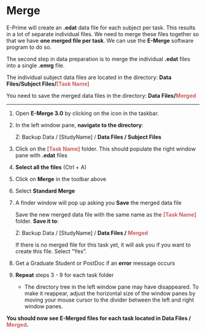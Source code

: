# Merge

E-Prime will create an **.edat** data file for each subject per task. This results in a lot of separate individual files. We need to merge these files together so that we have **one merged file per task**. We can use the **E-Merge** software program to do so.

The second step in data preparation is to merge the individual **.edat** files into a single **.emrg** file.

The individual subject data files are located in the directory: **Data Files/Subject Files/<span style="color: IndianRed">[Task Name]</span>**

You need to save the merged data files in the directory: **Data Files/<span style="color: IndianRed">Merged</span>**

----

1. Open **E-Merge 3.0** by clicking on the icon in the taskbar.

2. In the left window pane, **navigate to the directory**: 

    Z: Backup Data / [StudyName] / **Data Files / Subject Files**
    
3. Click on the **<span style="color: IndianRed">[Task Name]</span>** folder. This should populate the right window pane with **.edat** files

4. **Select all the files** (Ctrl + A)

5. Click on **Merge** in the toolbar above

6. Select **Standard Merge**

7. A finder window will pop up asking you **Save** the merged data file

    Save the new merged data file with the same name as the **<span style="color: IndianRed">[Task Name]</span>** folder. **Save it to**: 

    Z: Backup Data / [StudyName] / **Data Files / <span style="color: IndianRed">Merged</span>**
    
    If there is no merged file for this task yet, it will ask you if you want to create this file. Select "Yes".
    
9. Get a Graduate Student or PostDoc if an **error** message occurs

10. **Repeat** steps 3 - 9 for each task folder

    - The directory tree in the left window pane may have disappeared. To make it reappear, adjust the horizontal size of the window panes by moving your mouse cursor to the divider between the left and right window panes.

**You should now see E-Merged files for each task located in Data Files / <span style="color: IndianRed">Merged</span>.**

